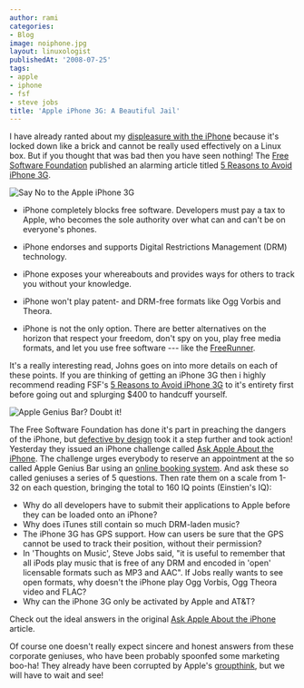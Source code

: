 ```yaml
---
author: rami
categories:
- Blog
image: noiphone.jpg
layout: linuxologist
publishedAt: '2008-07-25'
tags:
- apple
- iphone
- fsf
- steve jobs
title: 'Apple iPhone 3G: A Beautiful Jail'
---
```


I have already ranted about my [displeasure with the iPhone](/2008/07/11/sourceforge-on-your-iphone) because it's locked down like a brick and cannot be really used effectively on a Linux box. But if you thought that was bad then you have seen nothing! The [Free Software Foundation](http://www.fsf.org) published an alarming article titled [5 Reasons to Avoid iPhone 3G](http://www.fsf.org/blogs/community/5-reasons-to-avoid-iphone-3g).

 ![Say No to the Apple iPhone 3G](/assets/images/content/blog/noiphone.jpg)
 
  * iPhone completely blocks free software. Developers must pay a tax to Apple, who becomes the sole authority over what can and can't be on everyone's phones.
  * iPhone endorses and supports Digital Restrictions Management (DRM) technology.
  * iPhone exposes your whereabouts and provides ways for others to track you without your knowledge.
  * iPhone won't play patent- and DRM-free formats like Ogg Vorbis and Theora.

  * iPhone is not the only option. There are better alternatives on the horizon that respect your freedom, don't spy on you, play free media formats, and let you use free software --- like the [FreeRunner](http://www.openmoko.com/).

It's a really interesting read, Johns goes on into more details on each of these points. If you are thinking of getting an iPhone 3G then i highly recommend reading FSF's [5 Reasons to Avoid iPhone 3G](http://www.fsf.org/blogs/community/5-reasons-to-avoid-iphone-3g) to it's entirety first before going out and splurging $400 to handcuff yourself.

![Apple Genius Bar? Doubt it!](/assets/images/content/blog/apple_towson_genius_bar.jpg)

The Free Software Foundation has done it's part in preaching the dangers of the iPhone, but [defective by design](http://www.defectivebydesign.org/) took it a step further and took action! Yesterday they issued an iPhone challenge called [Ask Apple About the iPhone](http://www.defectivebydesign.org/apple-challenge). The challenge urges everybody to reserve an appointment at the so called Apple Genius Bar using an [online booking system](http://www.apple.com/retail/geniusbar/). And ask these so called geniuses a series of 5 questions. Then rate them on a scale from 1-32 on each question, bringing the total to 160 IQ points (Einstien's IQ):

* Why do all developers have to submit their applications to Apple before they can be loaded onto an iPhone?
* Why does iTunes still contain so much DRM-laden music?
* The iPhone 3G has GPS support. How can users be sure that the GPS cannot be used to track their position, without their permission?
* In 'Thoughts on Music', Steve Jobs said, "it is useful to remember that all iPods play music that is free of any DRM and encoded in 'open' licensable formats such as MP3 and AAC". If Jobs really wants to see open formats, why doesn't the iPhone play Ogg Vorbis, Ogg Theora video and FLAC?
* Why can the iPhone 3G only be activated by Apple and AT&T?

Check out the ideal answers in the original [Ask Apple About the iPhone](http://www.defectivebydesign.org/apple-challenge) article.

Of course one doesn't really expect sincere and honest answers from these corporate geniuses, who have been probably spoonfed some marketing boo-ha! They already have been corrupted by Apple's [groupthink](http://en.wikipedia.org/wiki/Groupthink), but we will have to wait and see!